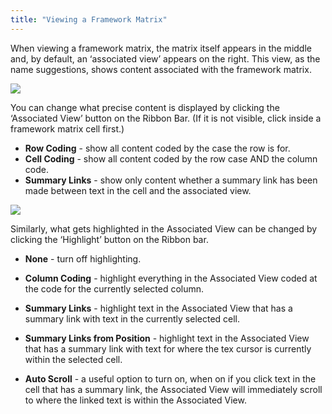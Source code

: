 ```yaml
---
title: "Viewing a Framework Matrix"
---
```


When viewing a framework matrix, the matrix itself appears in the middle and, by default, an 'associated view' appears on the right. This view, as the name suggestions, shows content associated with the framework matrix.

![](../images/framework-associatedview.png)

You can change what precise content is displayed by clicking the 'Associated View' button on the Ribbon Bar. (If it is not visible, click inside a framework matrix cell first.)

- **Row Coding** - show all content coded by the case the row is for.
- **Cell Coding** - show all content coded by the row case AND the column code.
- **Summary Links** - show only content whether a summary link has been made between text in the cell and the associated view.

![](../images/framework-highlight.png)

Similarly, what gets highlighted in the Associated View can be changed by clicking the 'Highlight' button on the Ribbon bar.

- **None** - turn off highlighting.
- **Column Coding** - highlight everything in the Associated View coded at the code for the currently selected column.
- **Summary Links** - highlight text in the Associated View that has a summary link with text in the currently selected cell.
- **Summary Links from Position** - highlight text in the Associated View that has a summary link with text for where the tex cursor is currently within the selected cell.

- **Auto Scroll** - a useful option to turn on, when on if you click text in the cell that has a summary link, the Associated View will immediately scroll to where the linked text is within the Associated View.

